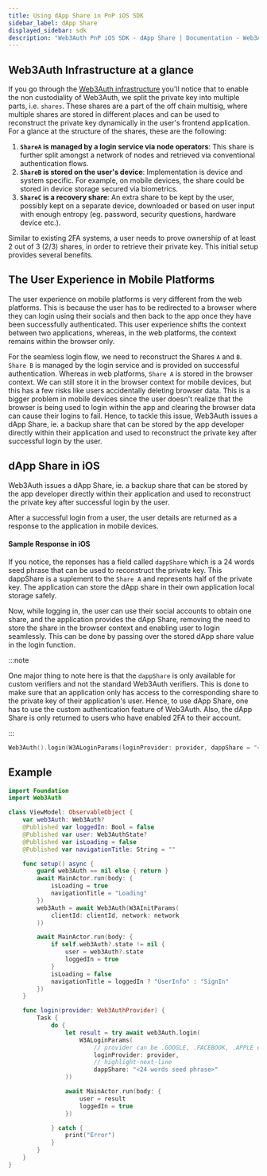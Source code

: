 ```yaml
---
title: Using dApp Share in PnP iOS SDK
sidebar_label: dApp Share
displayed_sidebar: sdk
description: "Web3Auth PnP iOS SDK - dApp Share | Documentation - Web3Auth"
---
```



## Web3Auth Infrastructure at a glance

If you go through the [Web3Auth infrastructure](/infrastructure/) you'll notice that to enable the non custodiality of Web3Auth, we split the private
key into multiple parts, i.e. `shares`. These shares are a part of the off chain multisig, where multiple shares are stored in different places and can
be used to reconstruct the private key dynamically in the user's frontend application. For a glance at the structure of the shares, these are the
following:

1. **`ShareA` is managed by a login service via node operators**: This share is further split amongst a network of nodes and retrieved via
   conventional authentication flows.
2. **`ShareB` is stored on the user's device**: Implementation is device and system specific. For example, on mobile devices, the share could be
   stored in device storage secured via biometrics.
3. **`ShareC` is a recovery share**: An extra share to be kept by the user, possibly kept on a separate device, downloaded or based on user input with
   enough entropy (eg. password, security questions, hardware device etc.).

Similar to existing 2FA systems, a user needs to prove ownership of at least 2 out of 3 (2/3) shares, in order to retrieve their private key. This
initial setup provides several benefits.

## The User Experience in Mobile Platforms

The user experience on mobile platforms is very different from the web platforms. This is because the user has to be redirected to a browser where
they can login using their socials and then back to the app once they have been successfully authenticated. This user experience shifts the context
between two applications, whereas, in the web platforms, the context remains within the browser only.

For the seamless login flow, we need to reconstruct the Shares `A` and `B`. `Share B` is managed by the login service and is provided on successful
authentication. Whereas in web platforms, `Share A` is stored in the browser context. We can still store it in the browser context for mobile devices,
but this has a few risks like users accidentally deleting browser data. This is a bigger problem in mobile devices since the user doesn't realize that
the browser is being used to login within the app and clearing the browser data can cause their logins to fail. Hence, to tackle this issue, Web3Auth
issues a dApp Share, ie. a backup share that can be stored by the app developer directly within their application and used to reconstruct the private
key after successful login by the user.

## dApp Share in iOS

Web3Auth issues a dApp Share, ie. a backup share that can be stored by the app developer directly within their application and used to reconstruct the
private key after successful login by the user.

After a successful login from a user, the user details are returned as a response to the application in mobile devices.

#### Sample Response in iOS

<IosResponse />

If you notice, the reponses has a field called `dappShare` which is a 24 words seed phrase that can be used to reconstruct the private key. This
dappShare is a suplement to the `Share A` and represents half of the private key. The application can store the dApp share in their own application
local storage safely.

Now, while logging in, the user can use their social accounts to obtain one share, and the application provides the dApp Share, removing the need to
store the share in the browser context and enabling user to login seamlessly. This can be done by passing over the stored dApp share value in the
login function.

:::note

One major thing to note here is that the `dappShare` is only available for custom verifiers and not the standard Web3Auth verifiers. This is done to
make sure that an application only has access to the corresponding share to the private key of their application's user. Hence, to use dApp Share, one
has to use the custom authentication feature of Web3Auth. Also, the dApp Share is only returned to users who have enabled 2FA to their account.

:::

```swift
Web3Auth().login(W3ALoginParams(loginProvider: provider, dappShare = "<24 words seed phrase>"))
```

## Example

```swift
import Foundation
import Web3Auth

class ViewModel: ObservableObject {
    var web3Auth: Web3Auth?
    @Published var loggedIn: Bool = false
    @Published var user: Web3AuthState?
    @Published var isLoading = false
    @Published var navigationTitle: String = ""

    func setup() async {
        guard web3Auth == nil else { return }
        await MainActor.run(body: {
            isLoading = true
            navigationTitle = "Loading"
        })
        web3Auth = await Web3Auth(W3AInitParams(
            clientId: clientId, network: network
        ))

        await MainActor.run(body: {
            if self.web3Auth?.state != nil {
                user = web3Auth?.state
                loggedIn = true
            }
            isLoading = false
            navigationTitle = loggedIn ? "UserInfo" : "SignIn"
        })
    }

    func login(provider: Web3AuthProvider) {
        Task {
            do {
                let result = try await web3Auth.login(
					W3ALoginParams(
                        // provider can be .GOOGLE, .FACEBOOK, .APPLE etc
						loginProvider: provider,
						// highlight-next-line
                        dappShare: "<24 words seed phrase>"
				))

                await MainActor.run(body: {
                    user = result
                    loggedIn = true
                })

            } catch {
                print("Error")
            }
        }
    }
}

```
